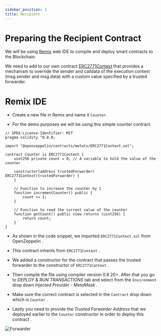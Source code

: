 ```yaml
---
sidebar_position: 2
title: Recipient
---
```


# Preparing the Recipient Contract

We will be using [Remix](https://remix.ethereum.org/) web IDE to compile and deploy smart contracts to the Blockchain.

We need to add to our own contract [ERC2771Context](https://github.com/OpenZeppelin/openzeppelin-contracts/blob/master/contracts/metatx/ERC2771Context.sol)
that provides a mechanism to override the sender and calldata of the execution context (msg.sender and msg.data)
with a custom value specified by a trusted forwarder.

# Remix IDE

* Create a new file in Remix and name it `Counter`.

* For the demo purposes we will be using this simple counter contract.
``` Solidity
// SPDX-License-Identifier: MIT
pragma solidity ^0.8.0;

import "@openzeppelin/contracts/metatx/ERC2771Context.sol";

contract Counter is ERC2771Context {
    uint256 private count = 0; // A variable to hold the value of the counter

    constructor(address trustedForwarder) ERC2771Context(trustedForwarder) {
    }

    // Function to increase the counter by 1
    function incrementCounter() public {
        count += 1;
    }

    // Function to read the current value of the counter
    function getCount() public view returns (uint256) {
        return count;
    }
}
```

* As shown in the code snippet, we imported `ERC2771Context.sol` from OpenZeppelin <Step text="1"/>.

* This contract inherits from `ERC2771Context` <Step text="2"/>.

* We added a constructor for the contract that passes the trusted forwarder to the constructor of `ERC2771Context` <Step text="3"/>.

* Then compile the file using compiler version 0.8.20+. After that you go to *DEPLOY & RUN TRANSACTIONS* tab and select
from the `Environment` drop down *Injected Provider - MetaMask* <Step text="4"/>.

* Make sure the correct contract is selected in the `Contract` drop down which is `Counter` <Step text="5"/>.

* Lastly you need to provide the *Trusted Forwarder Address* that we deployed earlier to the `Counter` constructor in
order to deploy this contract <Step text="6"/>.

![Forwarder](_static/img/recipient.png)

